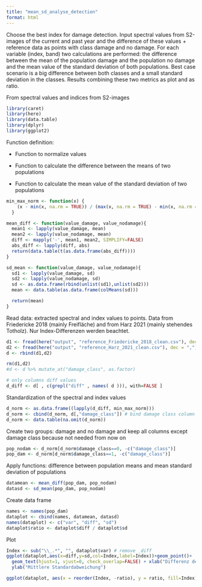 ```yaml
---
title: "mean_sd_analyse_detection"
format: html
---
```


Choose the best index for damage detection. Input spectral values from S2-images of the current and past year and the difference of these values + reference data as points with class damage and no damage. For each variable (index, band) two calculations are performed: the difference between the mean of the population damage and the population no damage and the mean value of the standard deviation of both populations. Best case scenario is a big difference between both classes and a small standard deviation in the classes. Results combining these two metrics as plot and as ratio.

From spectral values and indices from S2-images

```r
library(caret)
library(here)
library(data.table)
library(dplyr)
library(ggplot2)
```

Function definition:

-   Function to normalize values

-   Function to calculate the difference between the means of two populations

-   Function to calculate the mean value of the standard deviation of two populations

```r
min_max_norm <- function(x) {
    (x - min(x, na.rm = TRUE)) / (max(x, na.rm = TRUE) - min(x, na.rm = TRUE))
  }

mean_diff <- function(value_damage, value_nodamage){
  mean1 <- lapply(value_damage, mean)
  mean2 <- lapply(value_nodamage, mean)
  diff <- mapply('-', mean1, mean2, SIMPLIFY=FALSE)
  abs_diff <- lapply(diff, abs)
  return(data.table(t(as.data.frame(abs_diff))))
}

sd_mean <- function(value_damage, value_nodamage){
  sd1 <- lapply(value_damage, sd)
  sd2 <- lapply(value_nodamage, sd)
  sd <- as.data.frame(rbind(unlist(sd1),unlist(sd2)))
  mean <- data.table(as.data.frame(colMeans(sd)))

  return(mean)
}
```

Read data: extracted spectral and index values to points. Data from Friedericke 2018 (mainly Freifläche) and from Harz 2021 (mainly stehendes Totholz). Nur Index-Differenzen werden beachtet.

```r
d1 <- fread(here("output", "reference_Friedericke_2018_clean.csv"), dec = ",")
d2 <- fread(here("output", "reference_Harz_2021_clean.csv"), dec = ",")
d <- rbind(d1,d2)

rm(d1,d2)
#d <- d %>% mutate_at("damage_class", as.factor)

# only columns diff values
d_diff <- d[ , c(grepl("diff" , names( d ))), with=FALSE ] 
```

Standardization of the spectral and index values

```r
d_norm <- as.data.frame((lapply(d_diff, min_max_norm))) 
d_norm <- cbind(d_norm, d[,"damage_class"]) # bind damage class column again
d_norm <- data.table(na.omit(d_norm))
```

Create two groups: damage and no damage and keep all columns except damage class because not needed from now on

```r
pop_nodam <- d_norm[d_norm$damage_class==0, -c("damage_class")] 
pop_dam <- d_norm[d_norm$damage_class==1, -c("damage_class")]
```

Apply functions: difference between population means and mean standard deviation of populations

```r
datamean <- mean_diff(pop_dam, pop_nodam)
datasd <- sd_mean(pop_dam, pop_nodam)
```

Create data frame

```r
names <- names(pop_dam)
dataplot <- cbind(names, datamean, datasd)
names(dataplot) <- c("var", "diff", "sd")
dataplot$ratio <- dataplot$diff / dataplot$sd
```

Plot

```r
Index <- sub("\\_.*", "", dataplot$var) # remove _diff
ggplot(dataplot,aes(x=diff,y=sd,col=Index,label=Index))+geom_point()+
  geom_text(hjust=1, vjust=0, check_overlap=FALSE) + xlab("Differenz der Mittelwerte") + 
  ylab("Mittlere Standardabweichung")

```

```r
ggplot(dataplot, aes(x = reorder(Index, -ratio), y = ratio, fill=Index)) + geom_col() + theme(axis.text.x = element_text(angle = 90, vjust = 0.5, hjust=1)) + xlab("Index") + ylab("Ratio")
```
